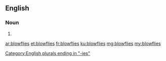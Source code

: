 ==English==

===Noun===
{{head|en}}

# {{plural of|blowfly}}

[[Category:English plurals ending in "-ies"]]

[[ar:blowflies]]
[[et:blowflies]]
[[fr:blowflies]]
[[ku:blowflies]]
[[mg:blowflies]]
[[my:blowflies]]